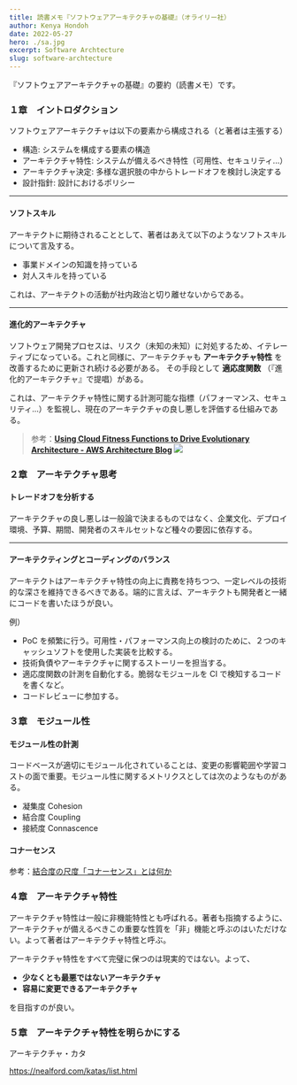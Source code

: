 ---
title: 読書メモ『ソフトウェアアーキテクチャの基礎』（オライリー社）
author: Kenya Hondoh
date: 2022-05-27
hero: ./sa.jpg
excerpt: Software Archtecture
slug: software-archtecture
---

『ソフトウェアアーキテクチャの基礎』の要約（読書メモ）です。

### １章　イントロダクション

ソフトウェアアーキテクチャは以下の要素から構成される（と著者は主張する）

- 構造: システムを構成する要素の構造
- アーキテクチャ特性: システムが備えるべき特性（可用性、セキュリティ...）
- アーキテクチャ決定: 多様な選択肢の中からトレードオフを検討し決定する
- 設計指針: 設計におけるポリシー

---

#### ソフトスキル

アーキテクトに期待されることとして、著者はあえて以下のようなソフトスキルについて言及する。

- 事業ドメインの知識を持っている
- 対人スキルを持っている

これは、アーキテクトの活動が社内政治と切り離せないからである。

<Quote
    cite="要するに、アーキテクトが下すほとんどの決定は反発される。アーキテクチャ決定は、コストや作業量（時間）の増加といった面から、プロダクトオーナーやプロジェクトマネージャー、ビジネス側のステークホルダーから反発される。そして、自分たちのやり方が良いと考えている開発者からも反発される。いずれの場合も、アーキテクトは社内政治をかじ取りし、交渉術を駆使して、ほとんどの決定を承諾してもらわなければならない。"
    from="1.2.8 政治を理解し、かじ取りをする"
/>

---

#### 進化的アーキテクチャ

ソフトウェア開発プロセスは、リスク（未知の未知）に対処するため、イテレーティブになっている。これと同様に、アーキテクチャも **アーキテクチャ特性** を改善するために更新され続ける必要がある。
その手段として **適応度関数** （『進化的アーキテクチャ』で提唱）がある。

これは、アーキテクチャ特性に関する計測可能な指標（パフォーマンス、セキュリティ...）を監視し、現在のアーキテクチャの良し悪しを評価する仕組みである。

> 参考：**[Using Cloud Fitness Functions to Drive Evolutionary Architecture - AWS Architecture Blog](https://aws.amazon.com/jp/blogs/architecture/using-cloud-fitness-functions-to-drive-evolutionary-architecture/)**
>![](./fitness-func.png)

### ２章　アーキテクチャ思考

#### トレードオフを分析する

アーキテクチャの良し悪しは一般論で決まるものではなく、企業文化、デプロイ環境、予算、期間、開発者のスキルセットなど種々の要因に依存する。

---

#### アーキテクティングとコーディングのバランス

アーキテクトはアーキテクチャ特性の向上に責務を持ちつつ、一定レベルの技術的な深さを維持できるべきである。端的に言えば、アーキテクトも開発者と一緒にコードを書いたほうが良い。

例）
- PoC を頻繁に行う。可用性・パフォーマンス向上の検討のために、２つのキャッシュソフトを使用した実装を比較する。
- 技術負債やアーキテクチャに関するストーリーを担当する。
- 適応度関数の計測を自動化する。脆弱なモジュールを CI で検知するコードを書くなど。
- コードレビューに参加する。

### ３章　モジュール性

#### モジュール性の計測

コードベースが適切にモジュール化されていることは、変更の影響範囲や学習コストの面で重要。モジュール性に関するメトリクスとしては次のようなものがある。

- 凝集度 Cohesion
- 結合度 Coupling
- 接続度 Connascence

#### コナーセンス

<Quote
    cite="システムの全体的な正しさを維持するため、あるコンポーネントの変更が別のコンポーネントの変更を必要とする場合、２つのコンポーネントはコナーセント（接続）されている。"
    from="Meilir Page-Jones"
/>

参考：[結合度の尺度「コナーセンス」とは何か](https://qiita.com/fujiharuka/items/68fadefa6dad4cf33b4d)

### ４章　アーキテクチャ特性

アーキテクチャ特性は一般に非機能特性とも呼ばれる。著者も指摘するように、アーキテクチャが備えるべきこの重要な性質を「非」機能と呼ぶのはいただけない。よって著者はアーキテクチャ特性と呼ぶ。

アーキテクチャ特性をすべて完璧に保つのは現実的ではない。よって、

- **少なくとも最悪ではないアーキテクチャ**
- **容易に変更できるアーキテクチャ**

を目指すのが良い。

### ５章　アーキテクチャ特性を明らかにする

アーキテクチャ・カタ

https://nealford.com/katas/list.html

